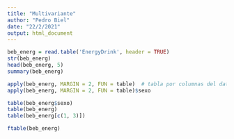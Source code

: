 ---
title: "Multivariante"
author: "Pedro Biel"
date: "22/2/2021"
output: html_document
---

```{r}
beb_energ = read.table('EnergyDrink', header = TRUE)
str(beb_energ)
head(beb_energ, 5)
summary(beb_energ)

apply(beb_energ, MARGIN = 2, FUN = table)  # tabla por columnas del data frame
apply(beb_energ, MARGIN = 2, FUN = table)$sexo

table(beb_energ$sexo)
table(beb_energ)
table(beb_energ[c(1, 3)])

ftable(beb_energ)
```

